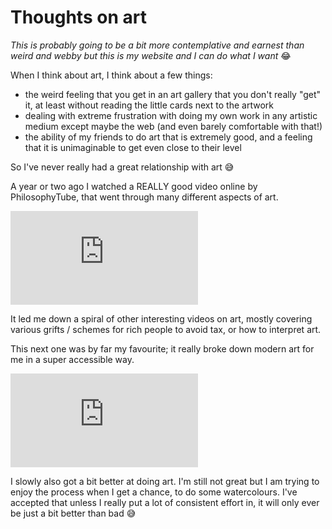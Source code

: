 
# Thoughts on art

*This is probably going to be a bit more contemplative and earnest than weird and webby but this is my website and I can do what I want* 😂

When I think about art, I think about a few things:
- the weird feeling that you get in an art gallery that you don't really "get" it, at least without reading the little cards next to the artwork
- dealing with extreme frustration with doing my own work in any artistic medium except maybe the web (and even barely comfortable with that!)
- the ability of my friends to do art that is extremely good, and a feeling that it is unimaginable to get even close to their level

So I've never really had a great relationship with art 😅

<WeirdSpacer />

A year or two ago I watched a REALLY good video online by PhilosophyTube, that went through many different aspects of art.

<div className={styles.iframeContainer}>
  <iframe className={styles.iframe} src="https://www.youtube.com/embed/T6EOVCYx7mY?si=_NTvW89UnrCzbtFZ" title="YouTube video player" frameborder="0" allow="accelerometer; autoplay; clipboard-write; encrypted-media; gyroscope; picture-in-picture; web-share" referrerpolicy="strict-origin-when-cross-origin" allowfullscreen></iframe>
</div>

It led me down a spiral of other interesting videos on art, mostly covering various grifts / schemes for rich people to avoid tax, or how to interpret art.

This next one was by far my favourite; it really broke down modern art for me in a super accessible way.

<div className={styles.iframeContainer}>
  <iframe className={styles.iframe} src="https://www.youtube.com/embed/v5DqmTtCPiQ?si=bW6WKGngCcx2vuC0" title="YouTube video player" frameborder="0" allow="accelerometer; autoplay; clipboard-write; encrypted-media; gyroscope; picture-in-picture; web-share" referrerpolicy="strict-origin-when-cross-origin" allowfullscreen></iframe>
</div>

<WeirdSpacer />

I slowly also got a bit better at doing art. I'm still not great but I am trying to enjoy the process when I get a chance, to do some watercolours. I've accepted that unless I really put a lot of consistent effort in, it will only ever be just a bit better than bad 😅

<DailyFooter day="art" />